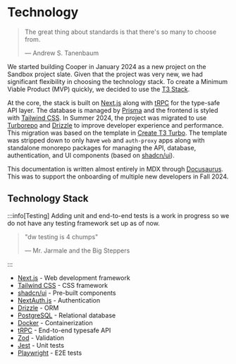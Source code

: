 # Technology

> The great thing about standards is that there's so many to choose from.
>
> — Andrew S. Tanenbaum

We started building Cooper in January 2024 as a new project on the Sandbox project slate. Given that the project was very new, we had significant flexibility in choosing the technology stack. To create a Minimum Viable Product (MVP) quickly, we decided to use the [T3 Stack](https://create.t3.gg/).

At the core, the stack is built on [Next.js](https://nextjs.org/) along with [tRPC](https://trpc.io/) for the type-safe API layer. The database is managed by [Prisma](https://www.prisma.io/) and the frontend is styled with [Tailwind CSS](https://tailwindcss.com/). In Summer 2024, the project was migrated to use [Turborepo](https://turbo.build/) and [Drizzle](https://orm.drizzle.team/) to improve developer experience and performance. This migration was based on the template in [Create T3 Turbo](https://github.com/t3-oss/create-t3-turbo). The template was stripped down to only have `web` and `auth-proxy` apps along with standalone monorepo packages for managing the API, database, authentication, and UI components (based on [shadcn/ui](https://ui.shadcn.com/)).

This documentation is written almost entirely in MDX through [Docusaurus](https://docusaurus.io/). This was to support the onboarding of multiple new developers in Fall 2024.

## Technology Stack

:::info[Testing]
Adding unit and end-to-end tests is a work in progress so we do not have any testing framework set up as of now.

> "dw testing is 4 chumps"
>
> — Mr. Jarmale and the Big Steppers

:::

- [Next.js](https://nextjs.org) - Web development framework
- [Tailwind CSS](https://tailwindcss.com) - CSS framework
- [shadcn/ui](https://ui.shadcn.com/) - Pre-built components
- [NextAuth.js](https://next-auth.js.org/) - Authentication
- [Drizzle](https://orm.drizzle.team/) - ORM
- [PostgreSQL](https://www.postgresql.org/) - Relational database
- [Docker](https://www.docker.com/) - Containerization
- [tRPC](https://trpc.io/) - End-to-end typesafe API
- [Zod](https://zod.dev/) - Validation
- [Jest](https://jestjs.io/) - Unit tests
- [Playwright](https://playwright.dev/) - E2E tests
